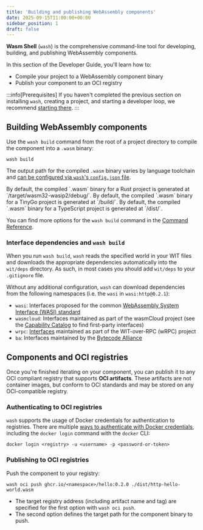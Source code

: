 ```yaml
---
title: 'Building and publishing WebAssembly components'
date: 2025-09-15T11:00:00+00:00
sidebar_position: 1
draft: false
---
```



**Wasm Shell** (`wash`) is the comprehensive command-line tool for developing, building, and publishing WebAssembly components.

In this section of the Developer Guide, you'll learn how to:

* Compile your project to a WebAssembly component binary
* Publish your component to an OCI registry

:::info[Prerequisites]
If you haven't completed the previous section on installing `wash`, creating a project, and starting a developer loop, we recommend [starting there](./index.md).
:::

## Building WebAssembly components

Use the `wash build` command from the root of a project directory to compile the component into a `.wasm` binary:

```shell
wash build
```

The output path for the compiled `.wasm` binary varies by language toolchain and [can be configured via `wash`'s `config.json` file](../config.mdx).

<Tabs groupId="lang" queryString>
  <TabItem value="rust" label="Rust" default>
  By default, the compiled `.wasm` binary for a Rust project is generated at `/target/wasm32-wasip2/debug/`.
  </TabItem>
  <TabItem value="tinygo" label="TinyGo">
  By default, the compiled `.wasm` binary for a TinyGo project is generated at `/build/`.
  </TabItem>
  <TabItem value="typescript" label="TypeScript">
  By default, the compiled `.wasm` binary for a TypeScript project is generated at `/dist/`.
  </TabItem>
</Tabs>

You can find more options for the `wash build` command in the [Command Reference](../commands.mdx). 

### Interface dependencies and `wash build`

When you run `wash build`, `wash` reads the specified world in your WIT files and downloads the appropriate dependencies automatically into the `wit/deps` directory. As such, in most cases you should add `wit/deps` to your `.gitignore` file.

Without any additional configuration, `wash` can download dependencies from the following namespaces (i.e. the `wasi` in `wasi:http@0.2.1`):

- `wasi`: Interfaces proposed for the common [WebAssembly System Interface (WASI) standard](https://wasi.dev/)
- `wasmcloud`: Interfaces maintained as part of the wasmCloud project (see the [Capability Catalog](/docs/capabilities/) to find first-party interfaces)
- `wrpc`: [Interfaces](/docs/reference/wasi/wrpc-interfaces) maintained as part of the WIT-over-RPC (wRPC) project
- `ba`: Interfaces maintained by the [Bytecode Alliance](https://bytecodealliance.org/)

## Components and OCI registries

Once you're finished iterating on your component, you can publish it to any OCI compliant registry that supports **OCI artifacts**. These artifacts are not container images, but conform to OCI standards and may be stored on any OCI-compatible registry. 

### Authenticating to OCI registries

`wash` supports the usage of Docker credentials for authentication to registries. There are multiple [ways to authenticate with Docker credentials](https://docs.docker.com/reference/cli/docker/login/), including the `docker login` command with the `docker` CLI:

```shell
docker login <registry> -u <username> -p <password-or-token> 
```

### Publishing to OCI registries

Push the component to your registry:

```shell
wash oci push ghcr.io/<namespace>/hello:0.2.0 ./dist/http-hello-world.wasm
```

* The target registry address (including artifact name and tag) are specified for the first option with `wash oci push`.
* The second option defines the target path for the component binary to push.